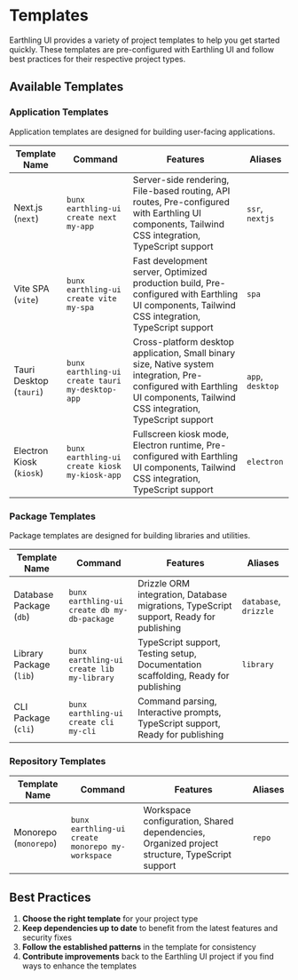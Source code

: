# Templates

Earthling UI provides a variety of project templates to help you get started quickly. These templates are pre-configured with Earthling UI and follow best practices for their respective project types.

## Available Templates

### Application Templates

Application templates are designed for building user-facing applications.

| Template Name            | Command                                         | Features                                                                                                                                                                    | Aliases          |
| ------------------------ | ----------------------------------------------- | --------------------------------------------------------------------------------------------------------------------------------------------------------------------------- | ---------------- |
| Next.js (`next`)         | `bunx earthling-ui create next my-app`          | Server-side rendering, File-based routing, API routes, Pre-configured with Earthling UI components, Tailwind CSS integration, TypeScript support                            | `ssr`, `nextjs`  |
| Vite SPA (`vite`)        | `bunx earthling-ui create vite my-spa`          | Fast development server, Optimized production build, Pre-configured with Earthling UI components, Tailwind CSS integration, TypeScript support                              | `spa`            |
| Tauri Desktop (`tauri`)  | `bunx earthling-ui create tauri my-desktop-app` | Cross-platform desktop application, Small binary size, Native system integration, Pre-configured with Earthling UI components, Tailwind CSS integration, TypeScript support | `app`, `desktop` |
| Electron Kiosk (`kiosk`) | `bunx earthling-ui create kiosk my-kiosk-app`   | Fullscreen kiosk mode, Electron runtime, Pre-configured with Earthling UI components, Tailwind CSS integration, TypeScript support                                          | `electron`       |

### Package Templates

Package templates are designed for building libraries and utilities.

| Template Name           | Command                                     | Features                                                                               | Aliases               |
| ----------------------- | ------------------------------------------- | -------------------------------------------------------------------------------------- | --------------------- |
| Database Package (`db`) | `bunx earthling-ui create db my-db-package` | Drizzle ORM integration, Database migrations, TypeScript support, Ready for publishing | `database`, `drizzle` |
| Library Package (`lib`) | `bunx earthling-ui create lib my-library`   | TypeScript support, Testing setup, Documentation scaffolding, Ready for publishing     | `library`             |
| CLI Package (`cli`)     | `bunx earthling-ui create cli my-cli`       | Command parsing, Interactive prompts, TypeScript support, Ready for publishing         |                       |

### Repository Templates

| Template Name         | Command                                          | Features                                                                                      | Aliases |
| --------------------- | ------------------------------------------------ | --------------------------------------------------------------------------------------------- | ------- |
| Monorepo (`monorepo`) | `bunx earthling-ui create monorepo my-workspace` | Workspace configuration, Shared dependencies, Organized project structure, TypeScript support | `repo`  |

## Best Practices

1. **Choose the right template** for your project type
2. **Keep dependencies up to date** to benefit from the latest features and security fixes
3. **Follow the established patterns** in the template for consistency
4. **Contribute improvements** back to the Earthling UI project if you find ways to enhance the templates
